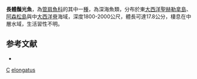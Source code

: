 {{Speciesbox
| taxon = Barbantus elongatus
| binomial_authority = [[Krefft|Krefft]], 1970
| status = NE
| status_system = IUCN3.1
| synonyms = *''Pectinantus elongatus'', Krefft, 1970 
}}

'''長體鬚光魚'''，為[[管肩魚科|管肩魚科]]的其中一[[種|種]]，為深海魚類，分布於東[[大西洋|大西洋]][[聖赫勒拿島|聖赫勒拿島]]、[[阿森松島|阿森松島]]與中[[大西洋脊|大西洋脊]]海域，深度1800-2000公尺，體長可達17.8公分，棲息在中層水域，生活習性不明。

==参考文献==
*{{FishBase_species|genus=Barbantus|species=elongatus|year=2015|month=9}}

{{Taxonbar}}
[[Category:1970年描述的鱼类|C]]
[[Category:鬚光魚屬|elongatus]]